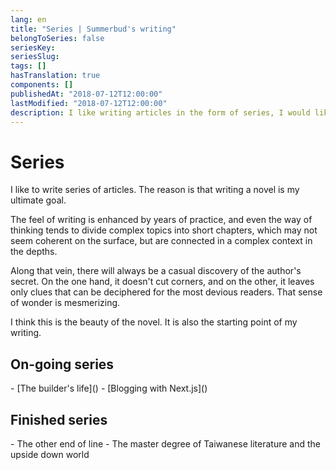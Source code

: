 ```yaml
---
lang: en
title: "Series | Summerbud's writing"
belongToSeries: false
seriesKey: 
seriesSlug: 
tags: []
hasTranslation: true
components: []
publishedAt: "2018-07-12T12:00:00"
lastModified: "2018-07-12T12:00:00"
description: I like writing articles in the form of series, I would like to share the point of view with you.
---
```


# Series

I like to write series of articles. The reason is that writing a novel is my ultimate goal.

The feel of writing is enhanced by years of practice, and even the way of thinking tends to divide complex topics into short chapters, which may not seem coherent on the surface, but are connected in a complex context in the depths.

Along that vein, there will always be a casual discovery of the author's secret. On the one hand, it doesn't cut corners, and on the other, it leaves only clues that can be deciphered for the most devious readers. That sense of wonder is mesmerizing.

I think this is the beauty of the novel. It is also the starting point of my writing.

## On-going series

<CustomLink href="/series/the-builders-life/intro">
  - [The builder's life]()
</CustomLink>

<CustomLink href="/series/blogging-with-nextjs/intro">
  - [Blogging with Next.js]()
</CustomLink>

## Finished series

<CustomLink href="/series/the-other-end-of-line/intro">
  - The other end of line
</CustomLink>

<CustomLink href="/series">
  - The master degree of Taiwanese literature and the upside down world
</CustomLink>